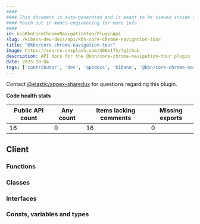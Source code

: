 ```yaml
---
####
#### This document is auto-generated and is meant to be viewed inside our experimental, new docs system.
#### Reach out in #docs-engineering for more info.
####
id: kibKbnCoreChromeNavigationTourPluginApi
slug: /kibana-dev-docs/api/kbn-core-chrome-navigation-tour
title: "@kbn/core-chrome-navigation-tour"
image: https://source.unsplash.com/400x175/?github
description: API docs for the @kbn/core-chrome-navigation-tour plugin
date: 2025-10-04
tags: ['contributor', 'dev', 'apidocs', 'kibana', '@kbn/core-chrome-navigation-tour']
---
```




Contact [@elastic/appex-sharedux](https://github.com/orgs/elastic/teams/appex-sharedux) for questions regarding this plugin.

**Code health stats**

| Public API count  | Any count | Items lacking comments | Missing exports |
|-------------------|-----------|------------------------|-----------------|
| 16 | 0 | 16 | 0 |

## Client

### Functions
<DocDefinitionList data={kbnCoreChromeNavigationTourObj.client.functions}/>

### Classes
<DocDefinitionList data={kbnCoreChromeNavigationTourObj.client.classes}/>

### Interfaces
<DocDefinitionList data={kbnCoreChromeNavigationTourObj.client.interfaces}/>

### Consts, variables and types
<DocDefinitionList data={kbnCoreChromeNavigationTourObj.client.misc}/>

